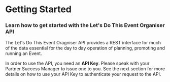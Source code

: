 # Getting Started

### Learn how to get started with the Let's Do This Event Organiser API

The Let's Do This Event Oragniser API provides a REST interface for much of the data essential for the day to day operation of planning, promoting and running an Event.

In order to use the API, you need an **API Key**. Please speak with your Partner Success Manager to issue one to you. See the next section for more details on how to use your API Key to authenticate your request to the API.
